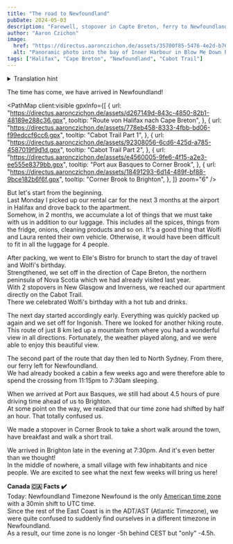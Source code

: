 ```yaml
---
title: "The road to Newfoundland"
pubDate: 2024-05-03
description: "Farewell, stopover in Capte Breton, ferry to Newfoundland and arrival in Brighton. We experienced a lot."
author: "Aaron Czichon"
image:
  href: "https://directus.aaronczichon.de/assets/35700f85-5476-4e2d-b76e-95bf6989fc4d.jpg?quality=70&width=1600"
  alt: "Panoramic photo into the bay of Inner Harbour in Blow Me Down Provincial Park"
tags: ["Halifax", "Cape Breton", "Newfoundland", "Cabot Trail"]
---
```



<details>
  <summary>Translation hint</summary>
  We implemented the English version of this blog for you in June. We will publish
  all new blog entries also in English. Every entry before Jun 24th 2024 is automatically
  translated through DeepL. So please apologize if the translation is not perfect.
  If you want to read the original German entry, please switch to the German version
  of our blog.
</details>

The time has come, we have arrived in Newfoundland!

<PathMap
  client:visible
  gpxInfo={[
    {
      url: "https://directus.aaronczichon.de/assets/d267149d-843c-4850-82b1-48189e288c36.gpx",
      tooltip: "Route von Halifax nach Cape Breton",
    },
    {
      url: "https://directus.aaronczichon.de/assets/778eb458-8333-4fbb-bd06-f99edccf6cc6.gpx",
      tooltip: "Cabot Trail Part 1",
    },
    {
      url: "https://directus.aaronczichon.de/assets/92308056-6cd6-425d-a785-4587019f9d1d.gpx",
      tooltip: "Cabot Trail Part 2",
    },
    {
      url: "https://directus.aaronczichon.de/assets/e4560005-9fe6-4f15-a2e3-ee555e8379bb.gpx",
      tooltip: "Port aux Basques to Corner Brook",
    },
    {
      url: "https://directus.aaronczichon.de/assets/18491293-6d14-489f-bf88-9bce182b6f6f.gpx",
      tooltip: "Corner Brook to Brighton",
    },
  ]}
  zoom="6"
/>

<DirectusImage assetId="2c02e9c5-723f-4cef-b148-6e9831b4d692.jpg" />

But let's start from the beginning.  
Last Monday I picked up our rental car for the next 3 months at the airport in Halifax and drove back to the apartment.  
Somehow, in 2 months, we accumulate a lot of things that we must take with us in addition to our luggage. This includes all the spices, things from the fridge, onions, cleaning products and so on. It's a good thing that Wolfi and Laura rented their own vehicle. Otherwise, it would have been difficult to fit in all the luggage for 4 people.

<DirectusImage assetId="78ad889f-705f-4d98-8e51-d27d0bd13f1b.jpg" />

After packing, we went to Elle's Bistro for brunch to start the day of travel and Wolfi's birthday.  
Strengthened, we set off in the direction of Cape Breton, the northern peninsula of Nova Scotia which we had already visited last year.  
With 2 stopovers in New Glasgow and Inverness, we reached our apartment directly on the Cabot Trail.  
There we celebrated Wolfi's birthday with a hot tub and drinks.

<DirectusImage assetId="e975b0fa-cb28-484d-a1bc-b09f621628cc.jpg" />

<DirectusImage assetId="1be0ebb5-7903-4f38-92fb-e1e3207a6ea6.jpg" />

The next day started accordingly early. Everything was quickly packed up again and we set off for Ingonish. There we looked for another hiking route. This route of just 8 km led up a mountain from where you had a wonderful view in all directions. Fortunately, the weather played along, and we were able to enjoy this beautiful view.

The second part of the route that day then led to North Sydney. From there, our ferry left for Newfoundland.  
We had already booked a cabin a few weeks ago and were therefore able to spend the crossing from 11:15pm to 7:30am sleeping.

<DirectusImage assetId="b4aa42e8-85cd-4cb6-9428-a1a6d63448f5.jpg" />

<DirectusImage assetId="ceba1edd-81b0-4cee-92dd-4a9979742f6c.jpg" />

<DirectusImage assetId="d360f137-73c3-4081-a33d-815aa784e624.jpg" />

<DirectusImage assetId="ce35edd7-78bf-43f5-845c-7e322319fce3.jpg" />

<DirectusImage assetId="db4a74e6-333f-4715-a236-7b4453b20fcc.jpg" />

When we arrived at Port aux Basques, we still had about 4.5 hours of pure driving time ahead of us to Brighton.  
At some point on the way, we realized that our time zone had shifted by half an hour. That totally confused us.

We made a stopover in Corner Brook to take a short walk around the town, have breakfast and walk a short trail.

<DirectusImage assetId="306345da-ed86-4b37-9ea0-56fa93c74b52.jpg" />

We arrived in Brighton late in the evening at 7:30pm. And it's even better than we thought!  
In the middle of nowhere, a small village with few inhabitants and nice people. We are excited to see what the next few weeks will bring us here!

<DirectusImage assetId="7269b4eb-1661-4be3-b13a-5937df202006.jpg" />

**Canada 🇨🇦 Facts ✔️**  
Today: Newfoundland Timezone
Newfound is the only [American time zone](https://en.wikipedia.org/wiki/Newfoundland_Time_Zone) with a 30min shift to UTC time.  
Since the rest of the East Coast is in the ADT/AST (Atlantic Timezone), we were quite confused to suddenly find ourselves in a different timezone in Newfoundland.  
As a result, our time zone is no longer -5h behind CEST but "only" -4.5h.

<DirectusImage assetId="007f0c09-7bb0-4bb8-84ce-510a739a3576.jpg" />

<DirectusImage assetId="7ec6f4e6-2bce-46d3-aa8f-d6283ca8a035.jpg" />

<DirectusImage assetId="1c97f652-6f56-4999-b9e4-c677f79d9a0e.jpg" />
